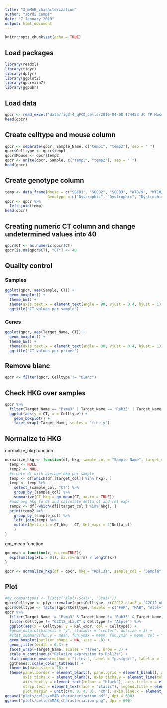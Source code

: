 ```yaml
---
title: "3_mMAB_characterization"
author: "Jordi Camps"
date: "7 January 2019"
output: html_document
---
```


```r
knitr::opts_chunk$set(echo = TRUE)
```

## Load packages
```r
library(readxl)
library(tidyr)
library(dplyr)
library(ggplot2)
library(qpcrviia7)
library(ggpubr)
```

## Load data
```r
qpcr <- read_excel("data/fig3-4_qPCR_cells/2016-04-08 174453 JC TP Muscle progenitors characterization-ViiA7-export.xlsx", sheet = 1, col_names = TRUE, skip = 35)
head(qpcr)
```

## Create celltype and mouse column
```r
qpcr <- separate(qpcr, Sample_Name, c("temp1", "temp2"), sep = " ")
qpcr$Celltype <- qpcr$temp1
qpcr$Mouse <- qpcr$temp2
qpcr <- unite(qpcr, Sample, c("temp1", "temp2"), sep = " ")
head(qpcr)
```

## Create genotype column
```r
temp <- data_frame(Mouse = c("SGCB1", "SGCB2", "SGCB3", "WT8/9", "WT10/11", "WT12/13", "C3H"),
                   Genotype = c("Dystrophic", "Dystrophic", "Dystrophic", "Healthy", "Healthy", "Healthy", "C2C12"))
qpcr <- qpcr %>%
  left_join(temp)
head(qpcr)
```

## Creating numeric CT column and change undetermined values into 40
```r
qpcr$CT <- as.numeric(qpcr$CT)
qpcr[is.na(qpcr$CT), "CT"] <- 40
```

## Quality control
### Samples
```r
ggplot(qpcr, aes(Sample, CT)) +
  geom_boxplot() +
  theme_bw() +
  theme(axis.text.x = element_text(angle = 90, vjust = 0.4, hjust = 1)) +
  ggtitle("CT values per sample")
```

### Genes
```r
ggplot(qpcr, aes(Target_Name, CT)) +
  geom_boxplot() +
  theme_bw() +
  theme(axis.text.x = element_text(angle = 90, vjust = 0.4, hjust = 1)) +
  ggtitle("CT values per primer")
``` 

## Remove blanc
```r
qpcr <- filter(qpcr, Celltype != "Blanc")
```

## Check HKG over samples
```r
qpcr %>%
  filter(Target_Name == "Psma3" | Target_Name == "Rab35" | Target_Name == "Rpl13a") %>%
  ggplot(aes(y = CT, x = Celltype)) +
    geom_boxplot() +
    facet_wrap(~Target_Name, scales = "free_y")
```

## Normalize to HKG
normalize_hkg function
```r
normalize_hkg <- function(df, hkg, sample_col = "Sample Name", target_col = "Target Name") {
  temp <- NULL
  temp2 <- NULL
  #create df with average hkg per sample
  temp <- df[which(df[[target_col]] %in% hkg), ]
  temp <- temp %>%
    select_(sample_col, "CT") %>%
    group_by_(sample_col) %>%
    summarize(CT_hkg = gm_mean(CT, na.rm = TRUE))
  #add avg hkg to df and calculate delta ct and rel expr
  temp2 <- df[-which(df[[target_col]] %in% hkg), ]
  print(temp2 %>%
    group_by_(sample_col) %>%
    left_join(temp) %>%
    mutate(Delta_ct = CT_hkg - CT, Rel_expr = 2^Delta_ct)
    )
}
```

gm_mean function
```r
gm_mean = function(x, na.rm=TRUE){
  exp(sum(log(x[x > 0]), na.rm=na.rm) / length(x))
}
```

```r
qpcr <- normalize_hkg(df = qpcr, hkg = "Rpl13a", sample_col = "Sample", target_col = "Target_Name")
```

## Plot
```r
#my_comparisons <- list(c("Alpl+/Sca1+", "Sca1+"))
qpcr$Celltype <- plyr::revalue(qpcr$Celltype, c(C2C12_nLacZ = "C2C12_nLacZ", `Alpl+` = "Alpl+", `Alpl+/Sca1+` = "MAB", `Sca1+` = "FAP"))
qpcr$Celltype <- factor(qpcr$Celltype, levels = c("FAP", "MAB", "Alpl+", "C2C12_nLacZ"))
qpcr %>%
  filter(Target_Name != "Psma3" & Target_Name != "Rab35" & Target_Name != "Mrf4" & Target_Name != "Myh1" & Target_Name != "Pax3") %>%
  filter(Celltype != "C2C12_nLacZ" & Celltype != "Alpl+") %>%
  ggplot(aes(x = Celltype, y = Rel_expr, col = Celltype)) +
  #geom_dotplot(binaxis = "y", stackdir = "center", dotsize = 3) +
  #stat_summary(fun.y = mean, fun.ymax = mean, fun.ymin = mean, col = "black", geom = "Crossbar") +
  geom_boxplot(outlier.shape = NA, size = .8) +
  geom_jitter(width = 0.3) +
  facet_wrap(~Target_Name, scales = "free", nrow = 3) +
  scale_y_continuous("Relative expression to Rpl13a") +
  stat_compare_means(method = "t.test", label = "p.signif", label.x = 1.4) +
  ggthemes::scale_color_tableau() +
  theme_bw(base_size = 16) +
  theme(panel.border = element_blank(), panel.grid = element_blank(), axis.line = element_line(colour = "black"), 
        axis.ticks.x = element_blank(), axis.ticks.y = element_line(colour = "black"), axis.text.x = element_blank(), 
        axis.text.y = element_text(colour = "black"), axis.title.x = element_blank(), strip.background = element_blank(),
        strip.text = element_text(face = "italic"), legend.title = element_blank(), legend.position = "bottom", 
        plot.margin = unit(c(0, 0, 0, 0), "cm"), axis.line.x = element_blank())
ggsave("plots/cells/mMAB_characterization.pdf", dpi = 600)
ggsave("plots/cells/mMAB_characteriation.png", dpi = 600)
```